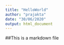 ```yaml
---
title: "HelloWorld"
author: "prajakta"
date: "30/06/2020"
output: html_document
---
```

##This is a markdown file